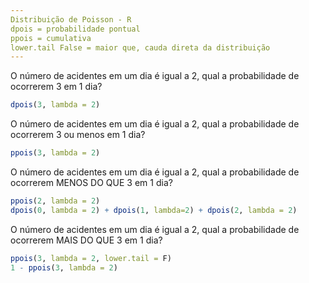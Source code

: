 ```yaml
---
Distribuição de Poisson - R
dpois = probabilidade pontual
ppois = cumulativa
lower.tail False = maior que, cauda direta da distribuição
---
```

O número de acidentes em um dia é igual a 2, qual a probabilidade de ocorrerem 3 em 1 dia?
```r
dpois(3, lambda = 2)
```
O número de acidentes em um dia é igual a 2, qual a probabilidade de ocorrerem 3 ou menos em 1 dia?
```r
ppois(3, lambda = 2)
```
O número de acidentes em um dia é igual a 2, qual a probabilidade de ocorrerem MENOS DO QUE 3 em 1 dia?
```r
ppois(2, lambda = 2)
dpois(0, lambda = 2) + dpois(1, lambda=2) + dpois(2, lambda = 2)
```
O número de acidentes em um dia é igual a 2, qual a probabilidade de ocorrerem MAIS DO QUE 3 em 1 dia?
```r
ppois(3, lambda = 2, lower.tail = F)
1 - ppois(3, lambda = 2)
```



